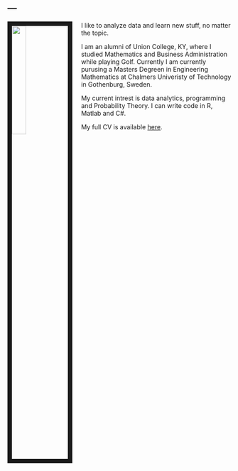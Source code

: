 ---
---

<link rel="stylesheet" href="styles.css" type="text/css">

<img src="fig/profil_bild.jpg" style="width:25%; border:10px solid; margin-right: 20px" align="left">

I like to analyze data and learn new stuff, no matter the topic.

I am an alumni of Union College, KY, where I studied Mathematics and Business Administration while playing Golf. Currently I am currently purusing a Masters Degreen in Engineering Mathematics at Chalmers Univeristy of Technology in Gothenburg, Sweden. 

My current intrest is data analytics, programming and Probability Theory. I can write code in R, Matlab and C#.





My full CV is available [here](Files//Eriks_CV-6.pdf).